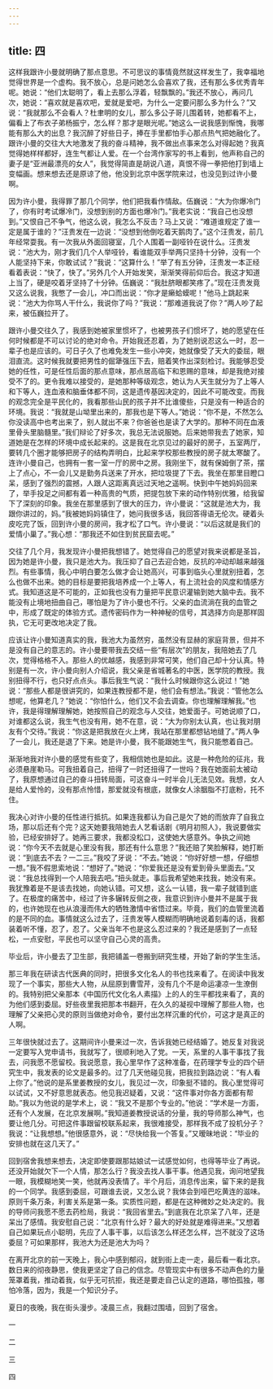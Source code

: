 ```yaml
---
---
---
```

title: 四
---



这样我跟许小曼就明确了那点意思。不可思议的事情竟然就这样发生了，我幸福地觉得世界是一个虚构。我不放心，总是问她怎么会喜欢了我，还有那么多优秀青年呢。她说：“他们太聪明了，看上去那么浮着，轻飘飘的。”我还不放心，再问几次，她说：“喜欢就是喜欢吧，爱就是爱吧，为什么一定要问那么多为什么？”又说：“我就那么不会看人？杜聿明的女儿，那么多公子哥儿围着转，她都看不上，偏看上了布衣子弟杨振宁，怎么样？那才是眼光呢。”她这么一说我感到惭愧，我哪能有那么大的出息？我沉醉了好些日子，捧在手里都怕手心那点热气把她融化了。跟许小曼的交往大大地激发了我的奋斗精神，我不做出点事来怎么对得起她？我真觉得她样样都好，连生气都让人爱。在一个台湾作家写的书上看到，他声称自己的妻子是“亚洲最漂亮的女人”，我觉得简直是胡说八道，真恨不得一拳把他打到墙上变幅画。想来想去还是原谅了他，他没到北京中医学院来过，也没见到过许小曼啊。

因为许小曼，我得罪了那几个同学，他们把我看作情敌。伍巍说：“大为你爆冷门了，你有时考试爆冷门，没想到别的方面也爆冷门。”我老实说：“我自己也没想到。”又恨自己不争气，他这么说，我怎么不反击？马上又说：“难道谁规定了谁一定是属于谁的？”汪贵发在一边说：“没想到他倒吃着天鹅肉了。”这个汪贵发，前几年经常耍我。有一次我从外面回寝室，几个人围着一副哑铃在说什么。汪贵发说：“池大为，刚才我们几个人举哑铃，看谁能双手举两只坚持十分钟，没有一个人能坚持下来，你敢试试？”我说：“这算什么！”举了有五分钟，汪贵发一本正经看着表说：“快了，快了。”另外几个人开始发笑，渐渐笑得前仰后合。我这才知道上当了，硬是咬着牙坚持了十分钟。伍巍说：“我肚脐眼都笑疼了。”现在汪贵发竟又这么说我，我憋了一会儿，冲口而出说：“你才是癞蛤蟆呢！”他马上跳起来说：“池大为你骂人干什么，我说你了吗？”我说：“那难道我说了你？”两人吵了起来，被伍巍拉开了。

跟许小曼交往久了，我感到她被家里惯坏了，也被男孩子们惯坏了，她的愿望在任何时候都是不可以讨论的绝对命令。开始我还忍着，为了她别说忍这么一时，忍一辈子也是应该的。可日子久了也难免发生一些小冲突，她就像受了天大的委屈，眼泪直流。这时候我就要把男性的倔犟强压下去，赔着笑作出深刻检讨。我能够忍受她的任性，可是任性后面的那点意味，那点居高临下和恩赐的意味，却是我绝对接受不了的。更令我难以接受的，是她那种等级观念，她认为人天生就分为了上等人和下等人，连血液和脑垂体都不同，这是遗传基因决定的，因此不可能改变。而我的观念完全是平民化的，我看那些山民的孩子并不比谁傻些，只是没有一种适合的环境。我说：“我就是山坳里出来的，那我也是下等人。”她说：“你不是，不然怎么你没读高中也考出来了，别人就出不来？你爸爸也是读了大学的。那种不同在血液里骨头里脑髓里。”我们辩论了好多次，我总无法说服她。后来她带我去了她家，知道她是在怎样的环境中成长起来的。这是我在北京见过的最好的房子，五室两厅，要转几个圈才能够把房子的结构弄明白，比起来学校那些教授的房子就太寒酸了。连许小曼自己，也拥有一套一室一厅的房中之房。我刚坐下，就有保姆倒了茶，摆上了点心，不一会儿又是勤务兵送来了开水，把垃圾提了下去。我坐在那里目瞪口呆，感到了强烈的震撼，人跟人这距离真远过天地之遥啊。快到中午她妈妈回来了，举手投足之间都有着一种高贵的气质，把提包放下来的动作特别优雅，给我留下了深刻的印象。我坐在那里感到了很大的压力，许小曼说：“这就是池大为，我跟你讲过的，妈。”我被她妈妈镇住了，她问我很多话，我回答得语无伦次。硬着头皮吃完了饭，回到许小曼的房间，我才松了口气。许小曼说：“以后这就是我们的爱情小巢了。”我心想：“那我还不如住到贫民窟去呢。”

交往了几个月，我发现许小曼把我想错了。她觉得自己的愿望对我来说都是圣旨，因为她是许小曼，我只是池大为。我压抑了自己去迎合她，反抗的冲动却越来越强烈。有些事情，我心中明白要怎么做才会让她高兴，可事到临头心里就别扭着，怎么也做不出来。她的目标是要把我培养成一个上等人，有上流社会的风度和情感方式。我知道这是不可能的，正如我也没有力量把平民意识灌输到她大脑中去。我不能没有止境地扭曲自己，哪怕是为了许小曼也不行。父亲的血流淌在我的血管之中，形成了既定的体验方式。遗传密码作为一种神秘的信号，其选择方向是那样固执，它无可更改地决定了我。

应该让许小曼知道真实的我，我池大为虽然穷，虽然没有显赫的家庭背景，但并不是没有自己的意志的。许小曼要带我去交结一些“有层次”的朋友，我陪她去了几次，觉得格格不入。那些人的优越感，我感到非常可笑，他们自己却十分认真。特别是有一次，许小曼向别人介绍说，我父亲是省城著名的中医，医学院的教授。我别扭得不行，也只好点点头。事后我生气说：“我什么时候跟你这么说过！”她说：“那些人都是很讲究的，如果连教授都不是，他们会有想法。”我说：“管他怎么想呢，他算老几？”她说：“你怕什么，他们又不会去调查。你也理解理解我。”也许，我是得理解理解她，她按照自己的观念与人交往，她爱面子。可她说顺了口，对谁都这么说，我生气也没有用，她不在意，说：“大为你别太认真，也让我对朋友有个交待。”我说：“你这是把我放在火上烤，我站在那里都想钻地缝了。”两人争了一会儿，我还是退了下来。她是许小曼，我不能跟她生气，我只能憋着自己。

渐渐地我对许小曼的感觉有些变了，我相信她也是如此。这是一种危险的征兆，我必须悬崖勒马。可我扭着自己，扭得了一时还扭得了一世吗？我在她面前太被动了，我原想通过自己的奋斗扭转局面，可这奋斗一时半会儿无法见效。我想，女人是给人爱怜的，没有那点怜惜，那爱就没有根底，就像女人涂胭脂不打底粉，托不住。

我决心对许小曼的任性进行抵抗。如果连我都认为自己是欠了她的而放弃了自我立场，那以后还有个完？这天她要我陪她去人艺看话剧《明月初照人》，我说要做实验，已经安排好了。她再三要求，我都没松口，这使她大感意外。争执之间她说：“你今天不去就是心里没有我，那还有什么意思？”我还赔了笑脸解释，她打断说：“到底去不去？一二三。”我咬了牙说：“不去。”她说：“你好好想一想，仔细想一想。”我不假思索地说：“想好了。”她说：“你爱我还是没有爱到骨头里面去。”又说：“我总找得到一个人陪我去吧。”扭头就走。事后我希望她来找我，她没有来。我犹豫着是不是该去找她，向她认错。可又想，这么一认错，我一辈子就错到底了。在极度的痛苦中，经过了许多辗转反侧之夜，我意识到许小曼并不是属于我的，也许她现在也从浪漫而伟大的牺牲激情中省悟过来。毕竟，我们的血管里流着的是不同的血。事情就这么过去了，汪贵发等人模糊而明确地说着刻毒的话，我都装着听不懂，忍了，忍了。父亲当年不也是这么忍过来的？我还是感到了一点轻松，一点安慰，平民也可以坚守自己心灵的高贵。

毕业后，许小曼去了卫生部，我把铺盖一卷搬到研究生楼，开始了新的学生生活。

那三年我在研读古代医典的同时，把很多文化名人的书也找来看了。在阅读中我发现了一个事实，那些大人物，从屈原到曹雪芹，没有几个不是命运凄凉一生潦倒的。我特别把父亲那本《中国历代文化名人素描》上的人的生平都找来看了，真的为他们感到委屈。好些夜里我把那本书翻开，在久久的凝视中理解了那些人物，也理解了父亲把心灵的原则当做绝对命令，要付出怎样沉重的代价，可这才是真正的人啊。

三年很快就过去了。这期间许小曼来过一次，告诉我她已经结婚了。她反复对我说一定要写入党申请书，我就写了，很顺利地入了党。一天，系里的人事干事找了我去，问我愿不愿留校。我说愿意，我心里早作了这种准备，在药理学专业的四个研究生中，我发表的论文是最多的。过了几天他碰见我，把我拉到路边说：“有人看上你了。”他说的是系里姜教授的女儿，我见过一次，印象挺不错的。我心里觉得可以试试，又不好意思就表态。他见我迟疑着，又说：“这件事对你各方面都有帮助。”我以为他说的是学术上，说：“我又不是那个专业的。”他说：“学术是一方面，还有个人发展，在北京发展啊。”我知道姜教授说话的分量，我的导师那么神气，也要让他几分。可把这件事跟留校联系起来，我很难接受，那样我不成了投机分子？我说：“让我想想。”他很感意外，说：“尽快给我一个答复。”又暧昧地说：“毕业的安排也就在这几天了。”

回到宿舍我想来想去，决定即使要跟那姑娘试一试感觉如何，也得等毕业了再说。还没开始就欠下一个人情，那怎么行？我没去找人事干事。他遇见我，询问地望我一眼，我模糊地笑一笑，他就再没表情了。半个月后，消息传出来，留下来的是我的一个同学。我感到委屈，可跟谁去说，又怎么说？我体会到哑巴吃黄连的滋味。原则千条万条，利害关系是第一条。实质性问题，都是在这种微妙之处决定的。我的导师问我愿不愿去药检局，我说：“我回省里去。”到底我在北京呆了八年，还是呆出了感情。我安慰自己说：“北京有什么好？最大的好处就是难得进来。”又想着自己如果玩点小聪明，先应了人事干事，以后该怎么样还怎么样，岂不就没了这场委屈？可如果那样，我池大为还是池大为吗？

在离开北京的前一天晚上，我心中感到郁闷，就到街上走一走，最后看一看北京。数日来的彻夜静思，使我更坚定了自己的信念。尽管现实中有很多不动声色的力量笼罩着我，推动着我，似乎无可抗拒，我还是要走自己认定的道路，哪怕孤独，哪怕冷落，因为，我是一个知识分子。

夏日的夜晚，我在街头漫步。凌晨三点，我翻过围墙，回到了宿舍。







一

二

三

四